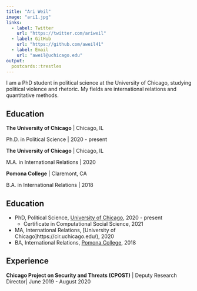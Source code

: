 ```yaml
---
title: "Ari Weil"
image: "ari1.jpg"
links:
  - label: Twitter
    url: "https://twitter.com/ariweil"
  - label: GitHub
    url: "https://github.com/aweil41"
  - label: Email
    url: "aweil@uchicago.edu"
output:
  postcards::trestles
---
```

 
I am a PhD student in political science at the University of Chicago, studying political violence and rhetoric. My fields are international relations and quantitative methods. 

## Education

**The University of Chicago** | Chicago, IL

Ph.D. in Political Science | 2020 - present

**The University of Chicago** | Chicago, IL

M.A. in International Relations | 2020

**Pomona College** | Claremont, CA

B.A. in International Relations | 2018

## Education

* PhD, Political Science, [University of Chicago](https://political-science.uchicago.edu/content/graduate-study-0), 2020 - present
  + Certificate in Computational Social Science, 2021
* MA, International Relations, [University of Chicago]https://cir.uchicago.edu/), 2020
* BA, International Relations, [Pomona College](https://www.pomona.edu/academics/majors/international-relations), 2018





## Experience

**Chicago Project on Security and Threats (CPOST)** | Deputy Research Director| June 2019 - August 2020

